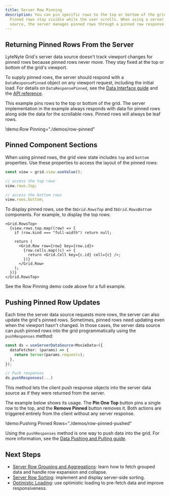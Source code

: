 ```yaml
---
title: Server Row Pinning
description: You can pin specific rows to the top or bottom of the grid's viewport.
  Pinned rows stay visible while the user scrolls. When using a server data
  source, the server manages pinned rows through a pinned row response.
---
```


## Returning Pinned Rows From the Server

LyteNyte Grid's server data source doesn't track viewport changes for
pinned rows because pinned rows never move. They stay fixed
at the top or bottom of the grid's viewport.

To supply pinned rows, the server should respond with a
`DataResponsePinned` object on any viewport request, including the initial
load. For details on `DataResponsePinned`, see
the [Data Interface guide](/docs/server-data-loading-interface) and
the [API reference](/docs/reference/row-data-source#dataresponsepinned).

This example pins rows to the top or bottom of the grid. The server implementation in the example
always responds with data for pinned rows along side the data for the scrollable rows. Pinned rows
will always be leaf rows.

!demo:Row Pinning="./demos/row-pinned"

## Pinned Component Sections

When using pinned rows, the grid view state includes `top` and `bottom` properties.
Use these properties to access the layout of the pinned rows:

```ts
const view = grid.view.useValue();

// access the top rows
view.rows.top;

// access the bottom rows
view.rows.bottom;
```

To display pinned rows, use the _ts`Grid.RowsTop`_ and _ts`Grid.RowsBottom`_ components.
For example, to display the top rows:

```tsx
<Grid.RowsTop>
  {view.rows.top.map((row) => {
    if (row.kind === "full-width") return null;

    return (
      <Grid.Row row={row} key={row.id}>
        {row.cells.map((c) => {
          return <Grid.Cell key={c.id} cell={c} />;
        })}
      </Grid.Row>
    );
  })}
</Grid.RowsTop>
```

See the Row Pinning demo code above for a full example.

## Pushing Pinned Row Updates

Each time the server data source requests more rows, the server can also
update the grid's pinned rows. Sometimes, pinned rows need updating even when the
viewport hasn't changed. In those cases, the server data source can push pinned rows
into the grid programmatically using the `pushResponses` method:

```ts
const ds = useServerDataSource<MovieData>({
  dataFetcher: (params) => {
    return Server(params.requests);
  },
});

// Push responses
ds.pushResponses(...)
```

This method lets the client push response objects into the server data source
as if they were returned from the server.

The example below shows its usage. The **Pin One Top** button pins a single row
to the top, and the **Remove Pinned** button removes it. Both actions are triggered entirely
from the client without any server response.

!demo:Pushing Pinned Rows="./demos/row-pinned-pushed"

Using the `pushResponses` method is one way to push data into the grid.
For more information, see the [Data Pushing and Pulling guide](/docs/server-data-loading-push-and-pull).

## Next Steps

- [Server Row Grouping and Aggregations](/docs/server-data-loading-row-grouping-and-aggregation): learn how
  to fetch grouped data and handle row expansion and collapse.
- [Server Row Sorting](/docs/server-data-loading-row-sorting): implement and display server-side sorting.
- [Optimistic Loading](/docs/server-data-loading-optimistic-loading): use optimistic loading
  to pre-fetch data and improve responsiveness.
